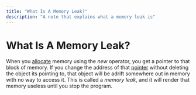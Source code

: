 ```yaml
---
title: "What Is A Memory Leak?"
description: "A note that explains what a memory leak is"
---
```


<Tag tag="Programming"/>

# What Is A Memory Leak?

<TimeStamp updated="February 27, 2022, 9:20  PM ET"/>

When you [allocate](/managing-memory-in-cpp) memory 
using the _new_ operator, you get a pointer to that 
block of memory. If you change the address of that 
[pointer](/what-are-pointers) without deleting
the object its pointing to, that object will be 
adrift somewhere out in memory with no way to access 
it. This is called a _memory leak_, and it will render
that memory useless until you stop the program.